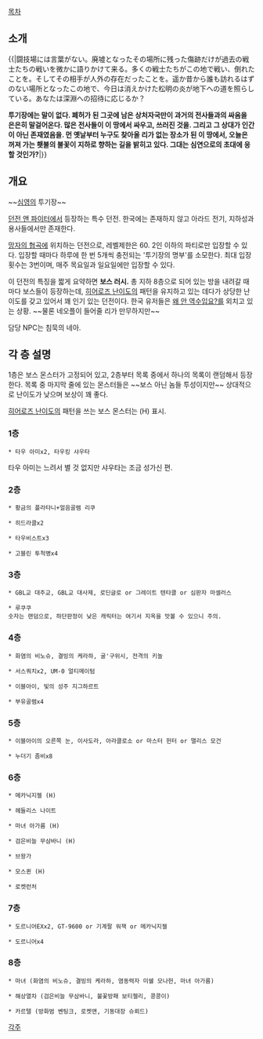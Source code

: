 [[목차]]

== 소개 ==
{{|闘技場には言葉がない。廃墟となったその場所に残った傷跡だけが過去の戦士たちの戦いを微かに語りかけて来る。多くの戦士たちがこの地で戦い、倒れたことを。そしてその相手が人外の存在だったことを。遥か昔から誰も訪れるはずのない場所となったこの地で、今日は消えかけた松明の炎が地下への道を照らしている。あなたは深淵への招待に応じるか？

'''투기장에는 말이 없다. 폐허가 된 그곳에 남은 상처자국만이 과거의 전사들과의 싸움을 은은히 말걸어온다. 많은 전사들이 이 땅에서 싸우고, 쓰러진 것을. 그리고 그 상대가 인간이 아닌 존재였음을. 먼 옛날부터 누구도 찾아올 리가 없는 장소가 된 이 땅에서, 오늘은 꺼져 가는 횃불의 불꽃이 지하로 향하는 길을 밝히고 있다. 그대는 심연으로의 초대에 응할 것인가?'''|}}

== 개요 ==
~~[[심영(야인시대)|심영]]의 투기장~~

[[던전 앤 파이터]]에서 등장하는 특수 던전. 한국에는 존재하지 않고 아라드 전기, 지하성과 용사들에서만 존재한다.

[[망자의 협곡]]에 위치하는 던전으로, 레벨제한은 60. 2인 이하의 파티로만 입장할 수 있다. 입장할 때마다 하루에 한 번 5개씩 충전되는 '투기장의 명부'를 소모한다. 최대 입장횟수는 3번이며, 매주 목요일과 일요일에만 입장할 수 있다.

이 던전의 특징을 짧게 요약하면 '''보스 러시.''' 총 지하 8층으로 되어 있는 방을 내려갈 때마다 보스들이 등장하는데, [[히어로즈 난이도]]의 패턴을 유지하고 있는 데다가 상당한 난이도를 갖고 있어서 꽤 인기 있는 던전이다. 한국 유저들은 [[왜 안 거래요|왜 안 역수입요?]]를 외치고 있는 상황. ~~물론 네오플이 들어줄 리가 만무하지만~~

담당 NPC는 침묵의 네아.

== 각 층 설명 ==
1층은 보스 몬스터가 고정되어 있고, 2층부터 목록 중에서 하나의 목록이 랜덤해서 등장한다. 목록 중 마지막 줄에 있는 몬스터들은 ~~보스 아닌 놈들 투성이지만~~ 상대적으로 난이도가 낮으며 보상이 꽤 좋다.

[[히어로즈 난이도]]의 패턴을 쓰는 보스 몬스터는 (H) 표시.

=== 1층 ===
 * 타우 아미x2, 타우킹 샤우타

타우 아미는 느려서 별 것 없지만 샤우타는 조금 성가신 편.

=== 2층 ===
 * 황금의 플라타니+얼음골렘 리쿠

 * 히드라클x2

 * 타우비스트x3

 * 고블린 투척병x4

=== 3층 ===
 * GBL교 대주교, GBL교 대사제, 로딘글로 or 그레이트 텐타클 or 심판자 마셀러스

 * 루쿠쿠
 숫자는 랜덤으로, 하단판정이 낮은 캐릭터는 여기서 지옥을 맛볼 수 있으니 주의.

=== 4층 ===
 * 화염의 비노슈, 결빙의 케라하, 굴'구위시, 전격의 키놀

 * 서스쿼치x2, UM-0 얼티메이텀

 * 이블아이, 빛의 성주 지그하르트

 * 부유골렘x4

=== 5층 ===
 * 이블아이의 오른쪽 눈, 이사도라, 아라클로소 or 마스터 헌터 or 맬리스 모건

 * 누더기 좀비x8

=== 6층 ===
 * 메카닉지젤 (H)

 * 헤들리스 나이트

 * 마녀 아가름 (H)

 * 검은비늘 무삼바니 (H)

 * 브왕가

 * 모스퀸 (H)

 * 로켓런처

=== 7층 ===
 * 도르니어EXx2, GT-9600 or 기계팔 워잭 or 메카닉지젤

 * 도르니어x4

=== 8층 ===
 * 마녀 (화염의 비노슈, 결빙의 케라하, 염동력자 미쉘 모나헌, 마녀 아가름)

 * 해상열차 (검은비늘 무삼바니, 불꽃방패 보티첼리, 콩콩이)

 * 카르텔 (방화범 벤팅크, 로켓맨, 기동대장 슈뢰드)

[[각주]]
